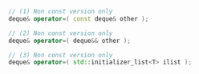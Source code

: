 ```cpp
// (1) Non const version only
deque& operator=( const deque& other );

// (2) Non const version only
deque& operator=( deque&& other );

// (3) Non const version only
deque& operator=( std::initializer_list<T> ilist );
```
